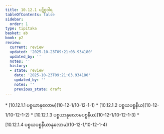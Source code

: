 ```yaml
---
title: 10.12.1 ပဋိစ္စဝါရ
tableOfContents: false
sidebar:
  order: 1
type: tipitaka
basket: ab
book: p2
review:
  current: review
  updated: '2025-10-23T09:21:03.934180'
  updated_by: ''
  notes: ''
  history:
  - state: review
    date: '2025-10-23T09:21:03.934180'
    updated_by: ''
    notes: ''
    previous_state: draft
---
```



<ReviewStatus review={frontmatter.review} showDetails={true} />

<HypothesisAnnotation frontmatter={frontmatter} />

<DynamicBreadcrumb />



<TableOfContents book="p2" section="10.12.1">
* [10.12.1.1 ပစ္စယာနုလောမ](10-12-1/10-12-1-1)
* [10.12.1.2 ပစ္စယပစ္စနီယ](10-12-1/10-12-1-2)
* [10.12.1.3 ပစ္စယာနုလောမပစ္စနီယ](10-12-1/10-12-1-3)
* [10.12.1.4 ပစ္စယပစ္စနီယာနုလောမ](10-12-1/10-12-1-4)
</TableOfContents>